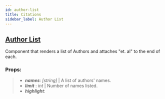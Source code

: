 ```yaml
---
id: author-list
title: Citations
sidebar_label: Author List
---
```


## [Author List](https://github.com/UW-Macrostrat/ui-components/blob/master/src/citations/author-list.ts#L18)

Component that renders a list of Authors and attaches "et. al" to the end of each.

### Props:

> - _**names**_: _[string]_ | A list of authors' names.
> - _**limit**_ : _int_ | Number of names listed.
> - _**highlight**_:
